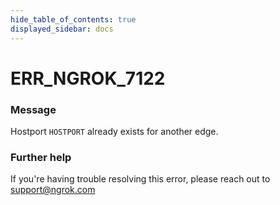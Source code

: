 ```yaml
---
hide_table_of_contents: true
displayed_sidebar: docs
---
```



# ERR_NGROK_7122

### Message
Hostport `HOSTPORT` already exists for another edge.

<ErrorDetails error='err_ngrok_7122' />


### Further help
If you're having trouble resolving this error, please reach out to [support@ngrok.com](mailto:support@ngrok.com?subject=Help%20with%20ERR_NGROK_7122)

